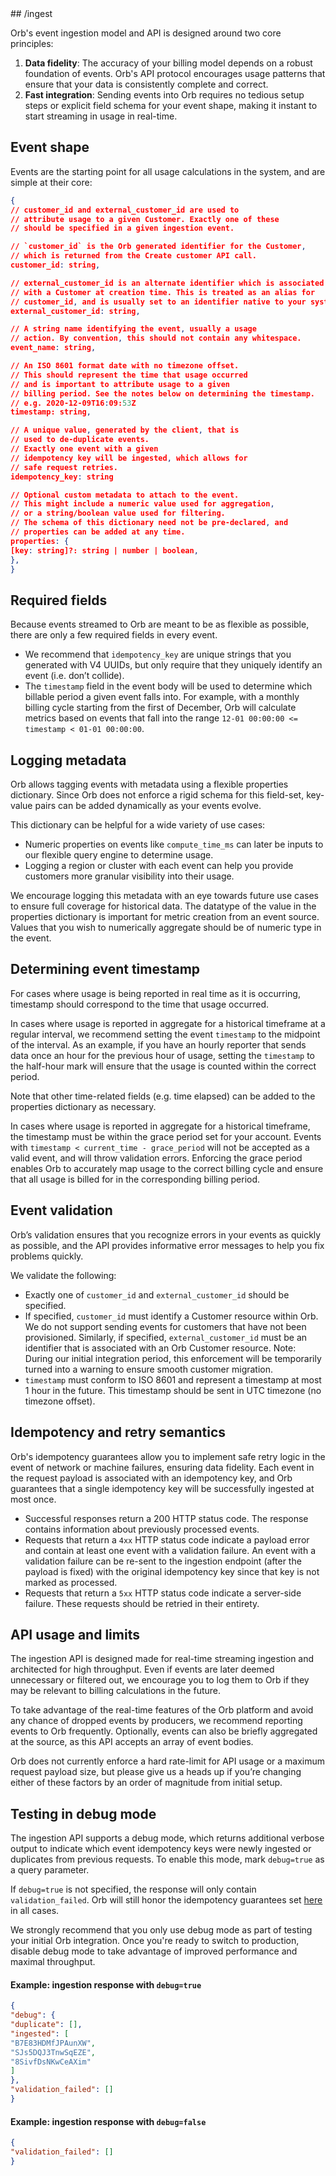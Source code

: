 
<MethodPill method="post" />
## /ingest

Orb's event ingestion model and API is designed around two core principles:

1. **Data fidelity**: The accuracy of your billing model depends on a robust foundation of events. Orb's API protocol
encourages usage patterns that ensure that your data is consistently complete and correct.
2. **Fast integration**: Sending events into Orb requires no tedious setup steps or explicit field schema for your event
shape, making it instant to start streaming in usage in real-time.


## Event shape

Events are the starting point for all usage calculations in the system, and are simple at their core:

```json
{
// customer_id and external_customer_id are used to
// attribute usage to a given Customer. Exactly one of these
// should be specified in a given ingestion event.

// `customer_id` is the Orb generated identifier for the Customer,
// which is returned from the Create customer API call.
customer_id: string,

// external_customer_id is an alternate identifier which is associated
// with a Customer at creation time. This is treated as an alias for
// customer_id, and is usually set to an identifier native to your system.
external_customer_id: string,

// A string name identifying the event, usually a usage
// action. By convention, this should not contain any whitespace.
event_name: string,

// An ISO 8601 format date with no timezone offset.
// This should represent the time that usage occurred
// and is important to attribute usage to a given
// billing period. See the notes below on determining the timestamp.
// e.g. 2020-12-09T16:09:53Z
timestamp: string,

// A unique value, generated by the client, that is
// used to de-duplicate events.
// Exactly one event with a given
// idempotency key will be ingested, which allows for
// safe request retries.
idempotency_key: string

// Optional custom metadata to attach to the event.
// This might include a numeric value used for aggregation,
// or a string/boolean value used for filtering.
// The schema of this dictionary need not be pre-declared, and
// properties can be added at any time.
properties: {
[key: string]?: string | number | boolean,
},
}
```

## Required fields
Because events streamed to Orb are meant to be as flexible as possible, there are only a few required fields in every
event.

- We recommend that `idempotency_key` are unique strings that you generated with V4 UUIDs, but only require that they
uniquely identify an event (i.e. don’t collide).
- The `timestamp` field in the event body will be used to determine which billable period a given event falls into. For
example, with a monthly billing cycle starting from the first of December, Orb will calculate metrics based on events
that fall into the range `12-01 00:00:00 <= timestamp < 01-01 00:00:00`.

## Logging metadata

Orb allows tagging events with metadata using a flexible properties dictionary. Since Orb does not enforce a rigid
schema for this field-set, key-value pairs can be added dynamically as your events evolve.

This dictionary can be helpful for a wide variety of use cases:

- Numeric properties on events like `compute_time_ms` can later be inputs to our flexible query engine to determine
usage.
- Logging a region or cluster with each event can help you provide customers more granular visibility into their usage.

We encourage logging this metadata with an eye towards future use cases to ensure full coverage for historical data. The
datatype of the value in the properties dictionary is important for metric creation from an event source. Values that
you wish to numerically aggregate should be of numeric type in the event.


## Determining event timestamp
For cases where usage is being reported in real time as it is occurring, timestamp should correspond to the time that
usage occurred.

In cases where usage is reported in aggregate for a historical timeframe at a regular interval, we recommend setting the
event `timestamp` to the midpoint of the interval. As an example, if you have an hourly reporter that sends data once an
hour for the previous hour of usage, setting the `timestamp` to the half-hour mark will ensure that the usage is counted
within the correct period.

Note that other time-related fields (e.g. time elapsed) can be added to the properties dictionary as necessary.

In cases where usage is reported in aggregate for a historical timeframe, the timestamp must be within the grace period
set for your account. Events with `timestamp < current_time - grace_period` will not be accepted as a valid event, and
will throw validation errors. Enforcing the grace period enables Orb to accurately map usage to the correct billing
cycle and ensure that all usage is billed for in the corresponding billing period.

## Event validation

Orb’s validation ensures that you recognize errors in your events as quickly as possible, and the API provides
informative error messages to help you fix problems quickly.

We validate the following:

- Exactly one of `customer_id` and `external_customer_id` should be specified.
- If specified, `customer_id` must identify a Customer resource within Orb. We do not support sending events for
customers that have not been provisioned. Similarly, if specified, `external_customer_id` must be an identifier that is
associated with an Orb Customer resource. Note: During our initial integration period, this enforcement will be
temporarily turned into a warning to ensure smooth customer migration.
- `timestamp` must conform to ISO 8601 and represent a timestamp at most 1 hour in the future. This timestamp should be
sent in UTC timezone (no timezone offset).

## Idempotency and retry semantics

Orb's idempotency guarantees allow you to implement safe retry logic in the event of network or machine failures,
ensuring data fidelity. Each event in the request payload is associated with an idempotency key, and Orb guarantees that
a single idempotency key will be successfully ingested at most once.

- Successful responses return a 200 HTTP status code. The response contains information about previously processed
events.
- Requests that return a `4xx` HTTP status code indicate a payload error and contain at least one event with a
validation failure. An event with a validation failure can be re-sent to the ingestion endpoint (after the payload is
fixed) with the original idempotency key since that key is not marked as processed.
- Requests that return a `5xx` HTTP status code indicate a server-side failure. These requests should be retried in
their entirety.


## API usage and limits
The ingestion API is designed made for real-time streaming ingestion and architected for high throughput. Even if events
are later deemed unnecessary or filtered out, we encourage you to log them to Orb if they may be relevant to billing
calculations in the future.

To take advantage of the real-time features of the Orb platform and avoid any chance of dropped events by producers, we
recommend reporting events to Orb frequently. Optionally, events can also be briefly aggregated at the source, as this
API accepts an array of event bodies.

Orb does not currently enforce a hard rate-limit for API usage or a maximum request payload size, but please give us a
heads up if you’re changing either of these factors by an order of magnitude from initial setup.

## Testing in debug mode
The ingestion API supports a debug mode, which returns additional verbose output to indicate which event idempotency
keys were newly ingested or duplicates from previous requests. To enable this mode, mark `debug=true` as a query
parameter.

If `debug=true` is not specified, the response will only contain `validation_failed`. Orb will still honor the
idempotency guarantees set [here](../guides/events-and-metrics/event-ingestion#event-volume-and-concurrency) in all
cases.

We strongly recommend that you only use debug mode as part of testing your initial Orb integration. Once you're ready to
switch to production, disable debug mode to take advantage of improved performance and maximal throughput.

#### Example: ingestion response with `debug=true`

```json
{
"debug": {
"duplicate": [],
"ingested": [
"B7E83HDMfJPAunXW",
"SJs5DQJ3TnwSqEZE",
"8SivfDsNKwCeAXim"
]
},
"validation_failed": []
}
```

#### Example: ingestion response with `debug=false`

```json
{
"validation_failed": []
}
```
